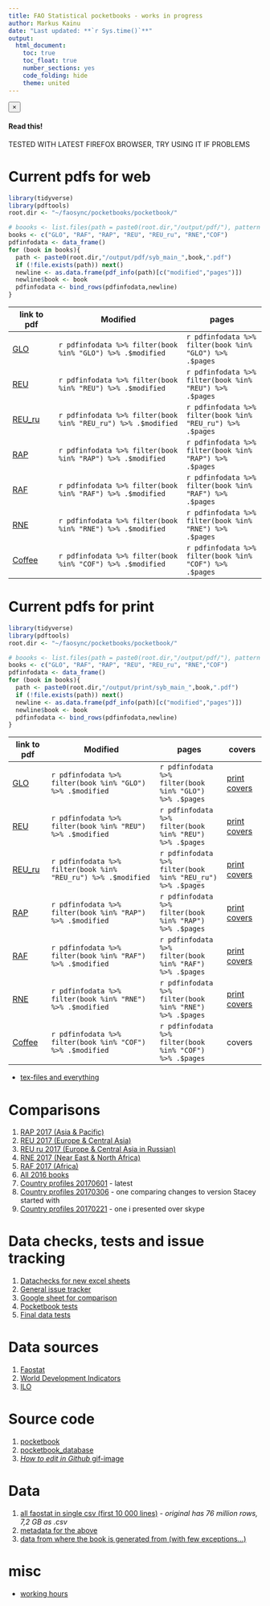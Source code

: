 ```yaml
---
title: FAO Statistical pocketbooks - works in progress
author: Markus Kainu
date: "Last updated: **`r Sys.time()`**"
output: 
  html_document: 
    toc: true
    toc_float: true
    number_sections: yes
    code_folding: hide
    theme: united
---
```




<div class="alert alert-dismissible alert-warning">
  <button type="button" class="close" data-dismiss="alert">&times;</button>
  <h4>Read this!</h4>
  <p>TESTED WITH LATEST FIREFOX BROWSER, TRY USING IT IF PROBLEMS</p>
</div>

# Current pdfs for web


```r
library(tidyverse)
library(pdftools)
root.dir <- "~/faosync/pocketbooks/pocketbook/"

# boooks <- list.files(path = paste0(root.dir,"/output/pdf/"), pattern = ".pdf", full.names = TRUE)
books <- c("GLO", "RAF", "RAP", "REU", "REU_ru", "RNE","COF")
pdfinfodata <- data_frame()
for (book in books){
  path <- paste0(root.dir,"/output/pdf/syb_main_",book,".pdf")
  if (!file.exists(path)) next()
  newline <- as.data.frame(pdf_info(path)[c("modified","pages")])
  newline$book <- book
  pdfinfodata <- bind_rows(pdfinfodata,newline)
}
```

| link to pdf | Modified | pages |
| --- | -------- | ----- |
| [GLO](pdf/syb_main_GLO.pdf) | ``r pdfinfodata %>% filter(book %in% "GLO") %>% .$modified`` | ``r pdfinfodata %>% filter(book %in% "GLO") %>% .$pages``|
| [REU](pdf/syb_main_REU.pdf) | ``r pdfinfodata %>% filter(book %in% "REU") %>% .$modified`` | ``r pdfinfodata %>% filter(book %in% "REU") %>% .$pages``|
| [REU_ru](pdf/syb_main_REU_ru.pdf) | ``r pdfinfodata %>% filter(book %in% "REU_ru") %>% .$modified`` | ``r pdfinfodata %>% filter(book %in% "REU_ru") %>% .$pages``|
| [RAP](pdf/syb_main_RAP.pdf) | ``r pdfinfodata %>% filter(book %in% "RAP") %>% .$modified`` | ``r pdfinfodata %>% filter(book %in% "RAP") %>% .$pages``|
| [RAF](pdf/syb_main_RAF.pdf) | ``r pdfinfodata %>% filter(book %in% "RAF") %>% .$modified`` | ``r pdfinfodata %>% filter(book %in% "RAF") %>% .$pages``|
| [RNE](pdf/syb_main_RNE.pdf) | ``r pdfinfodata %>% filter(book %in% "RNE") %>% .$modified`` | ``r pdfinfodata %>% filter(book %in% "RNE") %>% .$pages``|
| [Coffee](pdf/syb_main_COF.pdf) | ``r pdfinfodata %>% filter(book %in% "COF") %>% .$modified`` | ``r pdfinfodata %>% filter(book %in% "COF") %>% .$pages``|

# Current pdfs for print

```r
library(tidyverse)
library(pdftools)
root.dir <- "~/faosync/pocketbooks/pocketbook/"

# boooks <- list.files(path = paste0(root.dir,"/output/pdf/"), pattern = ".pdf", full.names = TRUE)
books <- c("GLO", "RAF", "RAP", "REU", "REU_ru", "RNE","COF")
pdfinfodata <- data_frame()
for (book in books){
  path <- paste0(root.dir,"/output/print/syb_main_",book,".pdf")
  if (!file.exists(path)) next()
  newline <- as.data.frame(pdf_info(path)[c("modified","pages")])
  newline$book <- book
  pdfinfodata <- bind_rows(pdfinfodata,newline)
}
```


| link to pdf | Modified | pages | covers |
| --- | -------- | ----- | --- |
| [GLO](print/syb_main_GLO.pdf) | ``r pdfinfodata %>% filter(book %in% "GLO") %>% .$modified`` | ``r pdfinfodata %>% filter(book %in% "GLO") %>% .$pages``| [print covers](print/GLO_cover.pdf) |
| [REU](print/syb_main_REU.pdf) | ``r pdfinfodata %>% filter(book %in% "REU") %>% .$modified`` | ``r pdfinfodata %>% filter(book %in% "REU") %>% .$pages``| [print covers](print/REU_cover.pdf) |
| [REU_ru](print/syb_main_REU_ru.pdf) | ``r pdfinfodata %>% filter(book %in% "REU_ru") %>% .$modified`` | ``r pdfinfodata %>% filter(book %in% "REU_ru") %>% .$pages``| [print covers](print/REU_ru_cover.pdf) |
| [RAP](print/syb_main_RAP.pdf) | ``r pdfinfodata %>% filter(book %in% "RAP") %>% .$modified`` | ``r pdfinfodata %>% filter(book %in% "RAP") %>% .$pages``| [print covers](print/RAP_cover.pdf) |
| [RAF](print/syb_main_RAF.pdf) | ``r pdfinfodata %>% filter(book %in% "RAF") %>% .$modified`` | ``r pdfinfodata %>% filter(book %in% "RAF") %>% .$pages``| [print covers](print/RAF_cover.pdf) |
| [RNE](print/syb_main_RNE.pdf) | ``r pdfinfodata %>% filter(book %in% "RNE") %>% .$modified`` | ``r pdfinfodata %>% filter(book %in% "RNE") %>% .$pages``| [print covers](print/RNE_cover.pdf) |
| [Coffee](print/syb_main_COF.pdf) | ``r pdfinfodata %>% filter(book %in% "COF") %>% .$modified`` | ``r pdfinfodata %>% filter(book %in% "COF") %>% .$pages``| covers |

- [tex-files and everything](pdf/)

# Comparisons

<!-- - [Global 2015 vs. Global 2016](pdf/GLO15_GLO.html) -->
1. [RAP 2017 (Asia & Pacific)](pdf/RAP.html)
1. [REU 2017 (Europe & Central Asia)](pdf/REU.html)
1. [REU ru 2017 (Europe & Central Asia in Russian)](pdf/REU_ru.html)
1. [RNE 2017 (Near East & North Africa)](pdf/RNE.html)
1. [RAF 2017 (Africa)](pdf/RAF.html)
<!-- - [All regional books](pdf/regional_books16.html) -->
1. [All 2016 books](pdf/all_books16.html)
<!-- -1. [REU vs. Reu ru](pdf/REU_ru_REU.html)-->
1. [Country profiles 20170601](pdf/country_profiles_20170601.html) - latest
1. [Country profiles 20170306](pdf/country_profiles_20170301.html) - one comparing changes to version Stacey started with
1. [Country profiles 20170221](pdf/country_profiles_20170221.html) - one i presented over skype

# Data checks, tests and issue tracking

1. [Datachecks for new excel sheets](datacheck_amandasql.html)
1. [General issue tracker](https://pad.okfn.org/p/faopocketbook2017_general)
1. [Google sheet for comparison](https://docs.google.com/spreadsheets/d/1qJ0NIP5s8aEA7ew8WEe_GBjOsk-DjJmEUQrlvPIyiRI/edit#gid=1197190715)
1. [Pocketbook tests](pocketbook_tests/)
1. [Final data tests](datatests.html)


# Data sources

1. [Faostat](http://www.fao.org/faostat/en/#home)
1. [World Development Indicators](http://data.worldbank.org/data-catalog/world-development-indicators)
1. [ILO](http://www.ilo.org/ilostat/faces/ilostat-home/download?_adf.ctrl-state=xh99k169b_4&_afrLoop=54910682937899#!)

# Source code

1. [pocketbook](https://github.com/UNFAOstatistics/pocketbook/)
1. [pocketbook_database](https://github.com/UNFAOstatistics/pocketbook_database/)
1. [*How to edit in Github* gif-image](github_browser_edit.gif)


# Data

1. [all faostat in single csv (first 10 000 lines)](data/faostat.csv) - *original has 76 million rows, 7,2 GB as .csv*
1. [metadata for the above](data/meta_faostat.csv)
1. [data from where the book is generated from (with few exceptions...)](data/data_for_book.csv)


# misc

- [working hours](http://software.markuskainu.fi/fao/timesheet/fao_working_hours.html)
